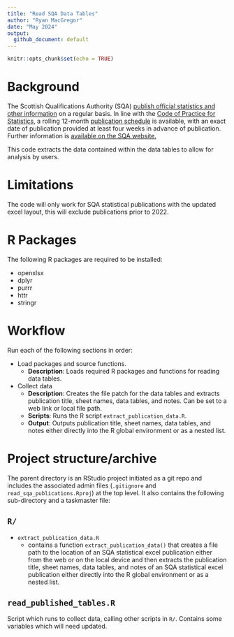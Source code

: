 ```yaml
---
title: "Read SQA Data Tables"
author: "Ryan MacGregor"
date: "May 2024"
output:
  github_document: default
---
```


```r
knitr::opts_chunk$set(echo = TRUE)
```

# Background
The Scottish Qualifications Authority (SQA) [publish official statistics and other information](https://www.sqa.org.uk/sqa/48269.html) on a regular basis. In line with the [Code of Practice for Statistics](https://code.statisticsauthority.gov.uk/), a rolling 12-month [publication schedule](https://www.sqa.org.uk/sqa/48513.html) is available, with an exact date of publication provided at least four weeks in advance of publication. Further information is [available on the SQA website.](https://www.sqa.org.uk/sqa/92537.html)

This code extracts the data contained within the data tables to allow for analysis by users.

# Limitations

The code will only work for SQA statistical publications with the updated excel layout, this will exclude publications prior to 2022.

# R Packages

The following R packages are required to be installed:

- openxlsx
- dplyr
- purrr
- httr
- stringr

# Workflow

Run each of the following sections in order:

-   Load packages and source functions.
    -   **Description**: Loads required R packages and functions for reading data tables.
-   Collect data
    -   **Description**: Creates the file patch for the data tables and extracts publication title, sheet names, data tables, and notes. Can be set to a web link or local file path.
    -   **Scripts**: Runs the R script `extract_publication_data.R`.
    -   **Output**: Outputs publication title, sheet names, data tables, and notes either directly into the R global environment or as a nested list.

# Project structure/archive

The parent directory is an RStudio project initiated as a git repo and includes the associated admin files (`.gitignore` and `read_sqa_publications.Rproj`) at the top level. It also contains the following sub-directory and a taskmaster file:

## `R/`

-   `extract_publication_data.R`
    -   contains a function `extract_publication_data()` that creates a file path to the location of an SQA statistical excel publication either from the web or on the local device and then extracts the publication title, sheet names, data tables, and notes of an SQA statistical excel publication either directly into the R global environment or as a nested list.

## `read_published_tables.R`

Script which runs to collect data, calling other scripts in `R/`. Contains some variables which will need updated.
